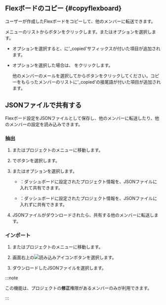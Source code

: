 ## Flexボードのコピー {#copyflexboard}

ユーザーが作成したFlexボードをコピーして、他のメンバーに転送できます。

<Cmdname sid="integratedFlexboard" className="uitext" />メニューの<Cmdname sid="dashboard_list" className="uitext" />リストから<LinkImage img="ico-copy.svg" className="ico" desc="コピーアイコン" />ボタンをクリックします。<Cmdname sid="copy_to_me" className="uitext" />または<Cmdname sid="copy_to_others" className="uitext" />オプションを選択します。

- <Cmdname sid="copy_to_me" className="uitext" />オプションを選択すると、<Cmdname sid="dashboard_list" className="uitext" />に'_copied'サフィックスが付いた項目が追加されます。

- <Cmdname sid="copy_to_others" className="uitext" />オプションを選択した場合は、<LinkImage img="ico-add.svg" className="ico" /> <Cmdname sid="account" className="uitext" />をクリックします。

  <ImgLang img='flexboard-copy2others.png' desc='他のメンバーにコピー' />

  他のメンバーのメールを選択してから<Cmdname sid="copy_dashboard" className="uitext" />ボタンをクリックしてください。コピーをもらったメンバーの<Cmdname sid="dashboard_list" className="uitext" />リストに'_copied'の接尾語が付いた項目が追加されます。

## JSONファイルで共有する

Flexボード設定をJSONファイルとして保存し、他のメンバーに転送したり、他のメンバーの設定を読み込みできます。

### 抽出

1. <Cmdname sid="integratedFlexboard" className="uitext" />またはプロジェクトの<Cmdname sid="flexboard" className="uitext" />メニューに移動します。

2. <Cmdname sid="dashboard_list" className="uitext" />で<LinkImage img="ico-export.svg" desc="내보내기 아이콘" className="ico" />ボタンを選択します。

3. <Cmdname sid="BTN07940" className="uitext" />または<Cmdname sid="BTN07941" className="uitext" />オプションを選択します。

   - <Cmdname sid="BTN07940" className="uitext" />：ダッシュボードに設定されたプロジェクト情報を、JSONファイルに入れて共有できます。

   - <Cmdname sid="BTN07941" className="uitext" />：ダッシュボードに設定されたプロジェクト情報を、JSONファイルに入れずに共有できます。

4. JSONファイルがダウンロードされたら、共有する他のメンバーに転送します。

### インポート

1. <Cmdname sid="integratedFlexboard" className="uitext" />またはプロジェクトの<Cmdname sid="flexboard" className="uitext" />メニューに移動します。

2. 画面右上の![読み込みアイコン](/img/ico-import.svg)<Cmdname sid="import" className="uitext" />ボタンを選択します。

3. ダウンロードしたJSONファイルを選択します。

:::note

この機能は、プロジェクトの**修正**権限があるメンバーのみが利用できます。

:::
